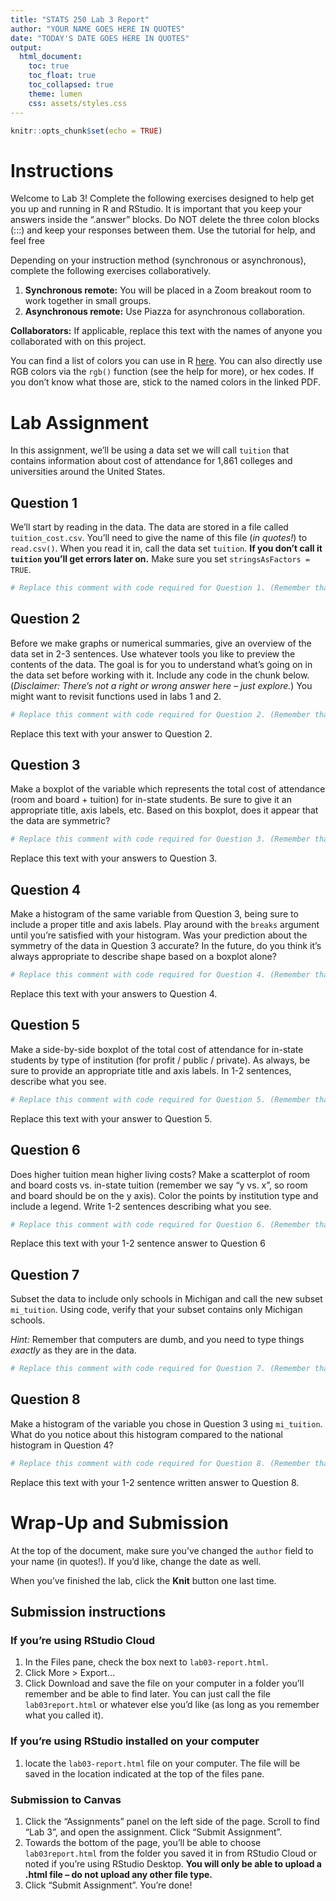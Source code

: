 ```yaml
---
title: "STATS 250 Lab 3 Report"
author: "YOUR NAME GOES HERE IN QUOTES"
date: "TODAY'S DATE GOES HERE IN QUOTES"
output:
  html_document:
    toc: true
    toc_float: true
    toc_collapsed: true
    theme: lumen
    css: assets/styles.css
---
```


```r
knitr::opts_chunk$set(echo = TRUE)
```

# Instructions

Welcome to Lab 3! Complete the following exercises designed to help get you up and running in R and RStudio. It is important that you keep your answers inside the ".answer" blocks. Do NOT delete the three colon blocks (:::) and keep your responses between them. Use the tutorial for help, and feel free

Depending on your instruction method (synchronous or asynchronous), complete the following exercises collaboratively.

1.  **Synchronous remote:** You will be placed in a Zoom breakout room to work together in small groups.
2.  **Asynchronous remote:** Use Piazza for asynchronous collaboration.

**Collaborators:** If applicable, replace this text with the names of anyone you collaborated with on this project.

You can find a list of colors you can use in R [here](http://www.stat.columbia.edu/~tzheng/files/Rcolor.pdf). You can also directly use RGB colors via the `rgb()` function (see the help for more), or hex codes. If you don't know what those are, stick to the named colors in the linked PDF.

# Lab Assignment

In this assignment, we'll be using a data set we will call `tuition` that contains information about cost of attendance for 1,861 colleges and universities around the United States.

## Question 1

::: {.question}
We'll start by reading in the data. The data are stored in a file called `tuition_cost.csv`. You'll need to give the name of this file (*in quotes!*) to `read.csv()`. When you read it in, call the data set `tuition`. **If you don't call it `tuition` you'll get errors later on.** Make sure you set `stringsAsFactors = TRUE`. 
:::

::: {.answer}
```r
# Replace this comment with code required for Question 1. (Remember that this text is a comment, so R ignores it; you can delete it if you want.)

```
:::

## Question 2

::: {.question}
Before we make graphs or numerical summaries, give an overview of the data set in 2-3 sentences. Use whatever tools you like to preview the contents of the data. The goal is for you to understand what's going on in the data set before working with it. Include any code in the chunk below. (*Disclaimer: There's not a right or wrong answer here -- just explore.*) You might want to revisit functions used in labs 1 and 2.
:::

::: {.answer}
```r
# Replace this comment with code required for Question 2. (Remember that this text is a comment, so R ignores it; you can delete it if you want.)

```

Replace this text with your answer to Question 2.
:::

## Question 3

:::{.question}
 Make a boxplot of the variable which represents the total cost of attendance (room and board + tuition) for in-state students. Be sure to give it an appropriate title, axis labels, etc. Based on this boxplot, does it appear that the data are symmetric?
:::

:::{.answer}
```r
# Replace this comment with code required for Question 3. (Remember that this text is a comment, so R ignores it; you can delete it if you want.)

```

Replace this text with your answers to Question 3.

:::

## Question 4

:::{.question}
Make a histogram of the same variable from Question 3, being sure to include a proper title and axis labels. Play around with the `breaks` argument until you're satisfied with your histogram. Was your prediction about the symmetry of the data in Question 3 accurate? In the future, do you think it's always appropriate to describe shape based on a boxplot alone?
:::

:::{.answer}
```r
# Replace this comment with code required for Question 4. (Remember that this text is a comment, so R ignores it; you can delete it if you want.)

```

Replace this text with your answers to Question 4.

:::

## Question 5

:::{.question}
Make a side-by-side boxplot of the total cost of attendance for in-state students by type of institution (for profit / public / private). As always, be sure to provide an appropriate title and axis labels. In 1-2 sentences, describe what you see.
:::

:::{.answer}
```r
# Replace this comment with code required for Question 5. (Remember that this text is a comment, so R ignores it; you can delete it if you want.)

```

Replace this text with your answer to Question 5.

:::


## Question 6

:::{.question}
Does higher tuition mean higher living costs? Make a scatterplot of room and board costs vs. in-state tuition (remember we say "y vs. x", so room and board should be on the y axis). Color the points by institution type and include a legend. Write 1-2 sentences describing what you see.
:::

:::{.answer}
```r
# Replace this comment with code required for Question 6. (Remember that this text is a comment, so R ignores it; you can delete it if you want.)

```

Replace this text with your 1-2 sentence answer to Question 6

:::

## Question 7
:::{.question}
Subset the data to include only schools in Michigan and call the new subset `mi_tuition`. Using code, verify that your subset contains only Michigan schools.

*Hint:* Remember that computers are dumb, and you need to type things *exactly* as they are in the data.
:::

:::{.answer}
```r
# Replace this comment with code required for Question 7. (Remember that this text is a comment, so R ignores it; you can delete it if you want.)

```
:::

## Question 8 
:::{.question}
Make a histogram of the variable you chose in Question 3 using `mi_tuition`. What do you notice about this histogram compared to the national histogram in Question 4?
:::

:::{.answer}
```r
# Replace this comment with code required for Question 8. (Remember that this text is a comment, so R ignores it; you can delete it if you want.)

```

Replace this text with your 1-2 sentence written answer to Question 8.

:::


# Wrap-Up and Submission

At the top of the document, make sure you've changed the `author` field to your name (in quotes!). If you'd like, change the date as well.

When you've finished the lab, click the **Knit** button one last time.

## Submission instructions

### If you're using RStudio Cloud

1.  In the Files pane, check the box next to `lab03-report.html`.
2.  Click More \> Export...
3.  Click Download and save the file on your computer in a folder you'll remember and be able to find later. You can just call the file `lab03report.html` or whatever else you'd like (as long as you remember what you called it).

### If you're using RStudio installed on your computer

1.  locate the `lab03-report.html` file on your computer. The file will be saved in the location indicated at the top of the files pane.

### Submission to Canvas

1.  Click the "Assignments" panel on the left side of the page. Scroll to find "Lab 3", and open the assignment. Click "Submit Assignment".
2.  Towards the bottom of the page, you'll be able to choose `lab03report.html` from the folder you saved it in from RStudio Cloud or noted if you're using RStudio Desktop. **You will only be able to upload a .html file -- do not upload any other file type.**
3.  Click "Submit Assignment". You're done!
